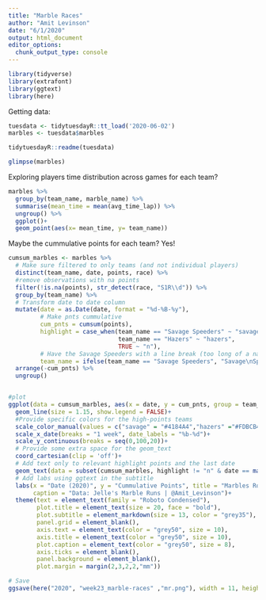 ```yaml
---
title: "Marble Races"
author: "Amit Levinson"
date: "6/1/2020"
output: html_document
editor_options: 
  chunk_output_type: console
---
```


```r
library(tidyverse)
library(extrafont)
library(ggtext)
library(here)
```

Getting data: 

```r
tuesdata <- tidytuesdayR::tt_load('2020-06-02')
marbles <- tuesdata$marbles

tidytuesdayR::readme(tuesdata)
```

```r
glimpse(marbles)
```

Exploring players time distribution across games for each team?

```r
marbles %>% 
  group_by(team_name, marble_name) %>% 
  summarise(mean_time = mean(avg_time_lap)) %>%
  ungroup() %>% 
  ggplot()+
  geom_point(aes(x= mean_time, y= team_name))
```

Maybe the cummulative points for each team? Yes!

```r
cumsum_marbles <- marbles %>%
  # Make sure filtered to only teams (and not individual players)
  distinct(team_name, date, points, race) %>%
  #remove observations with na points
  filter(!is.na(points), str_detect(race, "S1R\\d")) %>%
  group_by(team_name) %>%
  # Transform date to date column
  mutate(date = as.Date(date, format = "%d-%B-%y"),
         # Make pnts cummulative
         cum_pnts = cumsum(points),
         highlight = case_when(team_name == "Savage Speeders" ~ "savage",
                               team_name == "Hazers" ~ "hazers",
                               TRUE ~ "n"),
         # Have the Savage Speeders with a line break (too long of a name)
         team_name = ifelse(team_name == "Savage Speeders", "Savage\nSpeeders", team_name)) %>% 
  arrange(-cum_pnts) %>% 
  ungroup()


#plot
ggplot(data = cumsum_marbles, aes(x = date, y = cum_pnts, group = team_name,  color = highlight))+
  geom_line(size = 1.15, show.legend = FALSE)+
  #Provide specific colors for the high-points teams
  scale_color_manual(values = c("savage" = "#4184A4","hazers" ="#FDBCB4", "n" = "grey90"))+
  scale_x_date(breaks = "1 week", date_labels = "%b-%d")+
  scale_y_continuous(breaks = seq(0,100,20))+
  # Provide some extra space for the geom_text
  coord_cartesian(clip = 'off')+
  # Add text only to relevant highlight points and the last date
  geom_text(data = subset(cumsum_marbles, highlight != "n" & date == max(date)), aes(label = team_name), size = 3.25, hjust = 0, fontface = "bold", show.legend = FALSE)+
  # Add labs using ggtext in the subtitle
  labs(x = "Date (2020)", y = "Cummulative Points", title = "Marbles Rolling to Victory", subtitle = "Marble races have never been more exciting with Jelle’s Marble Race. Currently operating as a Youtube channel, the platform<br>offers <b>weekly marble races</b> that'll will keep you on your toes. Data from season one shows a close match between the two<br>teams the <span style='color:#4184A4'><b>Savage Speeders</b></span> and <span style='color:#FDBCB4'><b>Hazers</b></span>.",
       caption = "Data: Jelle's Marble Runs | @Amit_Levinson")+
  theme(text = element_text(family = "Roboto Condensed"),
        plot.title = element_text(size = 20, face = "bold"),
        plot.subtitle = element_markdown(size = 13, color = "grey35"),
        panel.grid = element_blank(),
        axis.text = element_text(color = "grey50", size = 10),
        axis.title = element_text(color = "grey50", size = 10),
        plot.caption = element_text(color = "grey50", size = 8),
        axis.ticks = element_blank(),
        panel.background = element_blank(),
        plot.margin = margin(2,3,2,2,"mm"))

# Save
ggsave(here("2020", "week23_marble-races" ,"mr.png"), width = 11, height = 6, dpi = 600)
```